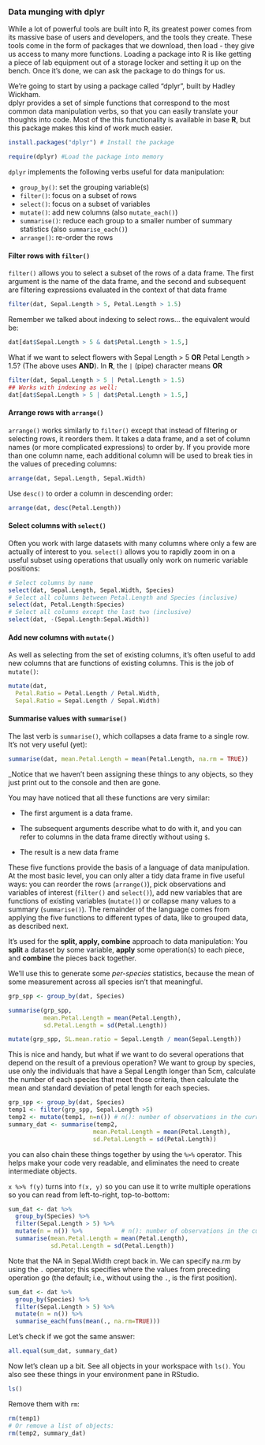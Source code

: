 ### Data munging with dplyr

While a lot of powerful tools are built into R, its greatest power comes from 
its massive base of users and developers, and the tools they create.  These 
tools come in the form of packages that we download, then load - they give us 
access to many more functions.  Loading a package into R is like getting a piece 
of lab equipment out of a storage locker and setting it up on the bench. Once 
it's done, we can ask the package to do things for us.

We're going to start by using a package called "dplyr", built by Hadley Wickham.  
dplyr provides a set of simple functions that correspond to the most common data 
manipulation verbs, so that you can easily translate your thoughts into code. 
Most of the this functionality is available in base **R**, but this package 
makes this kind of work much easier.

```r
install.packages("dplyr") # Install the package
```

```r
require(dplyr) #Load the package into memory
```

`dplyr` implements the following verbs useful for data manipulation:

* `group_by()`: set the grouping variable(s)
* `filter()`: focus on a subset of rows
* `select()`: focus on a subset of variables
* `mutate()`: add new columns (also `mutate_each()`)
* `summarise()`: reduce each group to a smaller number of summary statistics 
  (also `summarise_each()`)
* `arrange()`: re-order the rows

#### Filter rows with `filter()`

`filter()` allows you to select a subset of the rows of a data frame. The first 
argument is the name of the data frame, and the second and subsequent are 
filtering expressions evaluated in the context of that data frame

```r
filter(dat, Sepal.Length > 5, Petal.Length > 1.5)
```

Remember we talked about indexing to select rows... the equivalent would be:

```r
dat[dat$Sepal.Length > 5 & dat$Petal.Length > 1.5,]
```

What if we want to select flowers with Sepal Length > 5 **OR** Petal Length > 1.5?
(The above uses **AND**).  In **R**, the `|` (pipe) character means **OR**

```r
filter(dat, Sepal.Length > 5 | Petal.Length > 1.5)
## Works with indexing as well:
dat[dat$Sepal.Length > 5 | dat$Petal.Length > 1.5,]
```

#### Arrange rows with `arrange()`

`arrange()` works similarly to `filter()` except that instead of filtering or 
selecting rows, it reorders them. It takes a data frame, and a set of column 
names (or more complicated expressions) to order by. If you provide more than 
one column name, each additional column will be used to break ties in the values 
of preceding columns:

```r
arrange(dat, Sepal.Length, Sepal.Width)
```

Use `desc()` to order a column in descending order:

```r
arrange(dat, desc(Petal.Length))
```

#### Select columns with `select()`

Often you work with large datasets with many columns where only a few are 
actually of interest to you. `select()` allows you to rapidly zoom in on a 
useful subset using operations that usually only work on numeric variable positions:

```r
# Select columns by name
select(dat, Sepal.Length, Sepal.Width, Species)
# Select all columns between Petal.Length and Species (inclusive)
select(dat, Petal.Length:Species)
# Select all columns except the last two (inclusive)
select(dat, -(Sepal.Length:Sepal.Width))
```

#### Add new columns with `mutate()`

As well as selecting from the set of existing columns, it's often useful to add 
new columns that are functions of existing columns. This is the job of `mutate()`:

```r
mutate(dat,
  Petal.Ratio = Petal.Length / Petal.Width,
  Sepal.Ratio = Sepal.Length / Sepal.Width)
```

#### Summarise values with `summarise()`

The last verb is `summarise()`, which collapses a data frame to a single row. 
It's not very useful (yet):

```r
summarise(dat, mean.Petal.Length = mean(Petal.Length, na.rm = TRUE))
```

_Notice that we haven't been assigning these things to any objects, so they just 
print out to the console and then are gone.

You may have noticed that all these functions are very similar:

* The first argument is a data frame.

* The subsequent arguments describe what to do with it, and you can refer
  to columns in the data frame directly without using `$`.

* The result is a new data frame

These five functions provide the basis of a language of data manipulation. At 
the most basic level, you can only alter a tidy data frame in five useful ways: 
you can reorder the rows (`arrange()`), pick observations and variables of 
interest (`filter()` and `select()`), add new variables that are functions of 
existing variables (`mutate()`) or collapse many values to a summary 
(`summarise()`). The remainder of the language comes from applying the five 
functions to different types of data, like to grouped data, as described next.

It's used for the **split, apply, combine** approach to data manipulation: You 
**split** a dataset by some variable, **apply** some operation(s) to each piece, 
and **combine** the pieces back together.

We'll use this to generate some _per-species_ statistics, because the mean of 
some measurement across all species isn't that meaningful.

```r
grp_spp <- group_by(dat, Species)

summarise(grp_spp, 
          mean.Petal.Length = mean(Petal.Length), 
          sd.Petal.Length = sd(Petal.Length))

mutate(grp_spp, SL.mean.ratio = Sepal.Length / mean(Sepal.Length))
```

This is nice and handy, but what if we want to do several operations that depend 
on the result of a previous operation? We want to group by species, use only the 
individuals that have a Sepal Length longer than 5cm, calculate the number of 
each species that meet those criteria, then calculate the mean and standard
deviation of petal length for each species.

```r
grp_spp <- group_by(dat, Species)
temp1 <- filter(grp_spp, Sepal.Length >5)
temp2 <- mutate(temp1, n=n()) # n(): number of observations in the current group
summary_dat <- summarise(temp2, 
                        mean.Petal.Length = mean(Petal.Length), 
                        sd.Petal.Length = sd(Petal.Length))

```

you can also chain these things together by using the `%>%` operator. This helps 
make your code very readable, and eliminates the need to create intermediate 
objects.

`x %>% f(y)` turns into `f(x, y)` so you can use it to write multiple 
operations so you can read from left-to-right, top-to-bottom:

```r
sum_dat <- dat %>%
  group_by(Species) %>%
  filter(Sepal.Length > 5) %>%
  mutate(n = n()) %>%           # n(): number of observations in the current group
  summarise(mean.Petal.Length = mean(Petal.Length), 
            sd.Petal.Length = sd(Petal.Length))
```

Note that the NA in Sepal.Width crept back in.  We can specify na.rm by using 
the `.` operator; this specifies where the values from preceding operation go 
(the default; i.e., without using the `.`, is the first position).

```r
sum_dat <- dat %>%
  group_by(Species) %>%
  filter(Sepal.Length > 5) %>%
  mutate(n = n()) %>%
  summarise_each(funs(mean(., na.rm=TRUE)))
```

Let's check if we got the same answer:
```r
all.equal(sum_dat, summary_dat)
```

Now let's clean up a bit. See all objects in your workspace with `ls()`.  You 
also see these things in your environment pane in RStudio.

```r
ls()
```

Remove them with `rm`:

```r
rm(temp1)
# Or remove a list of objects:
rm(temp2, summary_dat)
```
